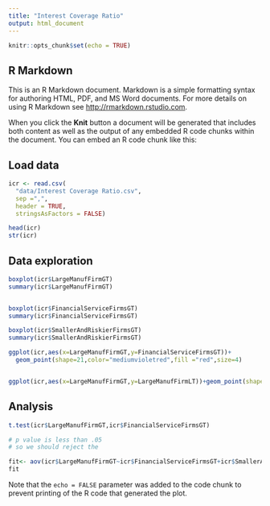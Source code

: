```yaml
---
title: "Interest Coverage Ratio"
output: html_document
---
```


```r
knitr::opts_chunk$set(echo = TRUE)
```

## R Markdown

This is an R Markdown document. Markdown is a simple formatting syntax for authoring HTML, PDF, and MS Word documents. For more details on using R Markdown see <http://rmarkdown.rstudio.com>.

When you click the **Knit** button a document will be generated that includes both content as well as the output of any embedded R code chunks within the document. You can embed an R code chunk like this:

## Load data
```r
icr <- read.csv(
  "data/Interest Coverage Ratio.csv",
  sep =",",
  header = TRUE, 
  stringsAsFactors = FALSE)

head(icr)
str(icr)
```
## Data exploration
```r
boxplot(icr$LargeManufFirmGT)
summary(icr$LargeManufFirmGT)


boxplot(icr$FinancialServiceFirmsGT)
summary(icr$FinancialServiceFirmsGT)

boxplot(icr$SmallerAndRiskierFirmsGT)
summary(icr$SmallerAndRiskierFirmsGT)

ggplot(icr,aes(x=LargeManufFirmGT,y=FinancialServiceFirmsGT))+
  geom_point(shape=21,color="mediumvioletred",fill ="red",size=4)


ggplot(icr,aes(x=LargeManufFirmGT,y=LargeManufFirmLT))+geom_point(shape=1)

```
## Analysis
```r
t.test(icr$LargeManufFirmGT,icr$FinancialServiceFirmsGT)

# p value is less than .05
# so we should reject the 

fit<- aov(icr$LargeManufFirmGT~icr$FinancialServiceFirmsGT+icr$SmallerAndRiskierFirmsGT)
fit
```


Note that the `echo = FALSE` parameter was added to the code chunk to prevent printing of the R code that generated the plot.

